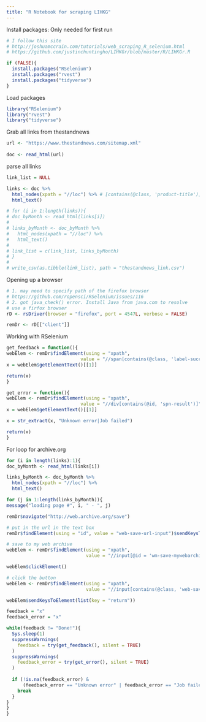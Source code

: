 ---
title: "R Notebook for scraping LIHKG"
---

Install packages: Only needed for first run
```{r}
# I follow this site
# http://joshuamccrain.com/tutorials/web_scraping_R_selenium.html
# https://github.com/justinchuntingho/LIHKGr/blob/master/R/LIHKGr.R

if (FALSE){
  install.packages("RSelenium")
  install.packages("rvest")
  install.packages("tidyverse")
}

```

Load packages
```{r, warning=FALSE}
library("RSelenium")
library("rvest")
library("tidyverse")
```

Grab all links from thestandnews
```{r}
url <- "https://www.thestandnews.com/sitemap.xml"
  
doc <- read_html(url)
```

parse all links
```{r}
link_list = NULL

links <- doc %>%
  html_nodes(xpath = "//loc") %>% # [contains(@class, 'product-title')]")
  html_text()

# for (i in 1:length(links)){
# doc_byMonth <- read_html(links[i])
# 
# links_byMonth <- doc_byMonth %>%
#   html_nodes(xpath = "//loc") %>%
#   html_text()
# 
# link_list = c(link_list, links_byMonth)
# }
# 
# write_csv(as.tibble(link_list), path = "thestandnews_link.csv")
```

Opening up a browser
```{r}
# 1. may need to specify path of the firefox browser
# https://github.com/ropensci/RSelenium/issues/116
# 2. got java_check() error. Install Java from java.com to resolve
# use a firfox browser
rD <- rsDriver(browser = "firefox", port = 4547L, verbose = FALSE)

remDr <- rD[["client"]]
```

Working with RSelenium
```{r}
get_feedback = function(){
webElem <- remDr$findElement(using = "xpath", 
                           value = "//span[contains(@class, 'label-success')]")
x = webElem$getElementText()[[1]]

return(x)
}

get_error = function(){
webElem <- remDr$findElement(using = "xpath", 
                           value = "//div[contains(@id, 'spn-result')]")
x = webElem$getElementText()[[1]]

x = str_extract(x, "Unknown error|Job failed")

return(x)
}
```

For loop for archive.org
```{r}
for (i in length(links):1){
doc_byMonth <- read_html(links[i])

links_byMonth <- doc_byMonth %>%
  html_nodes(xpath = "//loc") %>%
  html_text()

for (j in 1:length(links_byMonth)){
message("loading page #", i, " - ", j)

remDr$navigate("http://web.archive.org/save")

# put in the url in the text box
remDr$findElement(using = "id", value = "web-save-url-input")$sendKeysToElement(list(links_byMonth[j]))

# save to my web archive
webElem <- remDr$findElement(using = "xpath",
                             value = "//input[@id = 'wm-save-mywebarchive']")

webElem$clickElement()

# click the button
webElem <- remDr$findElement(using = "xpath", 
                             value = "//input[contains(@class, 'web-save-button')]")

webElem$sendKeysToElement(list(key = "return"))

feedback = "x"
feedback_error = "x"

while(feedback != "Done!"){
  Sys.sleep(1)
  suppressWarnings(
    feedback = try(get_feedback(), silent = TRUE)
  )
  suppressWarnings(
    feedback_error = try(get_error(), silent = TRUE)
  )
  
  if (!is.na(feedback_error) & 
      (feedback_error == "Unknown error" | feedback_error == "Job failed")){
    break
  }
}
}
}
```
